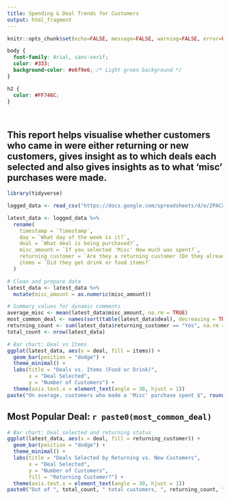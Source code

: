 ---
title: Spending & Deal Trends for Customers
output: html_fragment
---

```{r setup, include=FALSE}
knitr::opts_chunk$set(echo=FALSE, message=FALSE, warning=FALSE, error=FALSE)

```

```{css}

body {
  font-family: Arial, sans-serif;
  color: #333;
  background-color: #e6f9e6; /* Light green background */
}

h2 {
  color: #FF746C;
}




```

## This report helps visualise whether customers who came in were either returning or new customers, gives insight as to which deals each selected and also gives insights as to what 'misc' purchases were made.


```{r}
library(tidyverse)

logged_data <- read_csv("https://docs.google.com/spreadsheets/d/e/2PACX-1vTeO_y5uP3SOOPgoGROfAnTejPBOzDRg9I_r_wxhp9vMpFuQ0ppDiOaHdKCiFzSREuyGnvotemWxVL4/pub?output=csv")

latest_data <- logged_data %>%
  rename(
    timestamp = `Timestamp`,
    day = `What day of the week is it?`,
    deal = `What deal is being purchased?`,
    misc_amount = `If you selected 'Misc' How much was spent?`,
    returning_customer = `Are they a returning customer (Do they already have a card)?`,
    items = `Did they get drink or food items?`
  )

# Clean and prepare data
latest_data <- latest_data %>%
  mutate(misc_amount = as.numeric(misc_amount))

# Summary values for dynamic comments
average_misc <- mean(latest_data$misc_amount, na.rm = TRUE)
most_common_deal <- names(sort(table(latest_data$deal), decreasing = TRUE))[1]
returning_count <- sum(latest_data$returning_customer == "Yes", na.rm = TRUE)
total_count <- nrow(latest_data)

# Bar chart: Deal vs Items
ggplot(latest_data, aes(x = deal, fill = items)) +
  geom_bar(position = "dodge") +
  theme_minimal() +
  labs(title = "Deals vs. Items (Food or Drink)",
       x = "Deal Selected",
       y = "Number of Customers") +
  theme(axis.text.x = element_text(angle = 30, hjust = 1))
paste("On average, customers who made a 'Misc' purchase spent $", round(average_misc, 2), ". This helps illustrate the range of custom orders and pricing.")
```
## Most Popular Deal: `r paste0(most_common_deal)`
```{r}
# Bar chart: Deal selected and returning status
ggplot(latest_data, aes(x = deal, fill = returning_customer)) +
  geom_bar(position = "dodge") +
  theme_minimal() +
  labs(title = "Deals Selected by Returning vs. New Customers",
       x = "Deal Selected",
       y = "Number of Customers",
       fill = "Returning Customer?") +
  theme(axis.text.x = element_text(angle = 30, hjust = 1))
paste0("Out of ", total_count, " total customers, ", returning_count, " were returning — that’s roughly ", round(returning_count / total_count * 100, 1), "%.")
```

